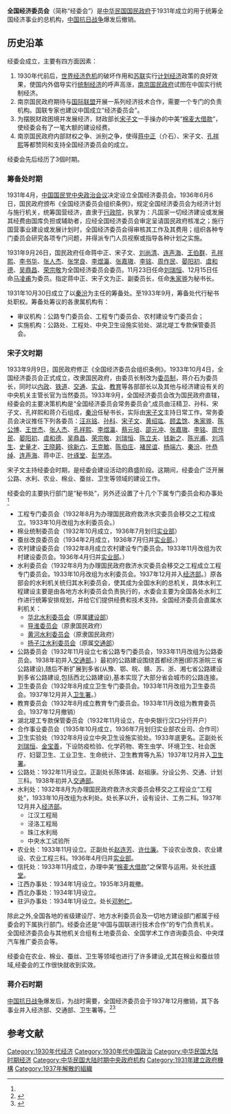 {{otheruses|subject=国民政府于1931年至1937年设立的机构|other=同名的其他机构|全国经济委员会}}
'''全国经济委员会'''（简称“经委会”）是[[中华民国国民政府|中华民国国民政府]]于1931年成立的用于统筹全国经济事业的总机构，[[中国抗日战争|中国抗日战争]]爆发后撤销。

== 历史沿革 ==
经委会成立，主要有四方面因素：
#1930年代前后，[[世界经济危机|世界经济危机]]的破坏作用和[[苏联|苏联]]实行[[计划经济|计划经济]]政策的良好效果，使国内外倡导实行[[统制经济|统制经济]]的呼声高涨，[[南京国民政府|南京国民政府]]试图在中国实行统制经济。
#南京国民政府期待与[[国际联盟|国际联盟]]开展一系列经济技术合作，需要一个专门的负责机构。国联专家也建议中国成立“经济委员会”。
#为摆脱财政困境并发展经济，财政部长[[宋子文|宋子文]]一手操办的中美“[[棉麦大借款|棉麦大借款]]”，使经委会有了一笔大额的建设经费。
#南京国民政府内部财权之争、派别之争，使得[[蒋中正|蒋中正]]（介石）、宋子文、[[孔祥熙|孔祥熙]]等都赞同和支持全国经济委员会的成立。

经委会先后经历了3個时期。
===筹备处时期===
1931年4月，[[中国国民党中央政治会议|中国国民党中央政治会议]]决定设立全国经济委员会。1936年6月6日，国民政府颁布《全国经济委员会组织条例》，规定全国经济委员会为经济计划与施行机关，统筹国营经济，直隶于[[行政院|行政院]]，执掌为：凡国家一切经济建设或发展其经费由国库负担或辅助者，应经全国经济委员会审定呈请国民政府核准之；施行国营事业建设或发展计划时，全国经济委员会得审核其工作及其费用；组织各种专门委员会研究各项专门问题，并得派专门人员视察或指导各种计划之实施。

1931年9月26日，国民政府任命蒋中正、宋子文、[[刘尚清|刘尚清]]、[[连声海|连声海]]、[[王伯群|王伯群]]、[[孔祥熙|孔祥熙]]、[[李书华|李书华]]、[[张人杰|张人杰]]、[[张学良|张学良]]、[[李煜瀛|李煜瀛]]、[[张嘉璈|张嘉璈]]、[[李铭_(银行家)|李铭]]、[[周作民|周作民]]、[[晏阳初|晏阳初]]、[[虞和德|虞和德]]、[[吴鼎昌|吴鼎昌]]、[[荣宗敬|荣宗敬]]为全国经济委员会委员。11月23日任命[[刘瑞恒|刘瑞恒]]、12月15日任命[[马凌甫|马凌甫]]为委员。指定蒋中正、宋子文为正、副委员长，任命[[朱家骅|朱家骅]]为秘书长。

1931年10月30日成立了以[[秦汾|秦汾]]为主任的筹备处。至1933年9月，筹备处代行秘书处职权。筹备处筹议的各隶属机构有：
*审议机构：公路专门委员会、工程专门委员会、农村建设专门委员会；
*实施机构：公路处、工程处、中央卫生设施实验处、湖北堤工专款保管委员会。
===宋子文时期===
1933年9月9日，国民政府修正《全国经济委员会组织条例》。1933年10月4日，全国经济委员会正式成立，改隶国民政府，由委员长制改为[[委员制|委员制]]，蒋介石为委员长，同时以[[中华民国内政部|内政]]、[[中华民国铁道部|铁道]]、[[中华民国交通部|交通]]、[[中华民国实业部|实业]]、[[中华民国教育部|教育]]等各部部长以及其他与经济建设有关的中央机关主管长官为当然委员。1933年9月，全国经济委员会改为国民政府直辖，经委会的主要决策机构是“全国经济委员会常务委员会”,成员由汪精卫、孙科、宋子文、孔祥熙和蒋介石组成，[[秦汾|秦汾]]任秘书长，实际由[[宋子文|宋子文]]主持日常工作。常务委员会决议推任下列各委员：[[汪兆铭|汪兆铭]]、[[孙科|孙科]]、[[宋子文|宋子文]]、[[黄绍竑|黄绍竑]]、[[顾孟馀|顾孟馀]]、[[朱家骅|朱家骅]]、[[陈公博|陈公博]]、[[王世杰_(1891年)|王世杰]]、[[张人杰|张人杰]]、[[孔祥熙|孔祥熙]]、[[李煜瀛|李煜瀛]]、[[蔡元培|蔡元培]]、[[邵元冲|邵元冲]]、[[张嘉璈|张嘉璈]]、[[李铭_(银行家)|李铭]]、[[周作民|周作民]]、[[晏阳初|晏阳初]]、[[虞和德|虞和德]]、[[吴鼎昌|吴鼎昌]]、[[荣宗敬|荣宗敬]]、[[刘瑞恒|刘瑞恒]]、[[陈立夫|陈立夫]]、[[钱新之|钱新之]]、[[陈光甫|陈光甫]]、[[刘鸿生|刘鸿生]]、[[史量才|史量才]]、[[王晓籁|王晓籁]]、[[徐新六|徐新六]]、[[王克敏|王克敏]]、[[陈伯庄|陈伯庄]]、[[褚民谊|褚民谊]]、[[杨端六|杨端六]]、[[秦汾|秦汾]]、[[叶恭绰|叶恭绰]]、[[连声海|连声海]]、蒋中正、[[叶琢堂|叶琢堂]]、[[彭学沛|彭学沛]]。

宋子文主持经委会时期，是经委会建设活动的鼎盛阶段。这期间，经委会广泛开展公路、水利、农业、棉业、蚕丝、卫生等领域的建设工作。

经委会的主要执行部门是“秘书处”，另外还设置了十几个下属专门委员会和办事处<ref name=kmt />
* 工程专门委员会（1932年8月为办理国民政府救济水灾委员会移交之工程成立。1933年10月改组为水利委员会。）
* 棉业统制委员会（1932年10月成立，1936年7月划归[[中华民国实业部|实业部]]）
* 蚕丝改良委员会（1934年2月成立，1936年7月归并[[中华民国实业部|实业部]]。）
* 农村建设委员会（1932年8月成立农村建设专门委员会。1933年11月改组为农村建设委员会。1936年4月归并[[中华民国实业部|实业部]]。）
* 水利委员会（1932年8月为办理国民政府救济水灾委员会移交之工程成立工程专门委员会。1933年10月改组为水利委员会。1937年12月并入[[中华民国经济部|经济部]]。）原各部会的水利机关统归其水利委员会，使其成为全国水利的总机关，具体水利工程建设主要是由各地方水利委员会负责执行的，水委会主要为全国各处水利工作进行统筹安排规划，并给它们提供经费和技术支持。全国经济委员会直属水利机关：
**[[黄河水利委员会|华北水利委员会]]（原属[[中华民国交通及建设部|建设部]]）
**[[导淮委员会|导淮委员会]]（原隶国民政府）
**[[黃河水利委員會_(中華民國)|黄河水利委员会]]（原隶国民政府）
**[[扬子江水利委员会|扬子江水利委员会]]（原属[[中华民国交通部|交通部]]）
* 公路委员会（1932年11月设立七省公路专门委员会，1933年11月改组为公路委员会。1938年初并入[[中华民国交通部|交通部]]。）最初的公路建设围绕首都经济圈(即苏浙皖三省公路建设),随后不断扩展到多省(从豫、鄂、皖、赣、苏、浙、湘七省公路建设到多省公路建设,包括西北公路建设),基本实现了大部分省会城市的公路连接。
* 卫生委员会（1932年8月成立卫生专门委员会。1933年11月改组为卫生委员会。1937年12月并入[[卫生署|卫生署]]。）
* 教育委员会（1932年8月成立教育专门委员会。1933年11月改组为教育委员会。1937年12月撤销）
* 湖北堤工专款保管委员会（1932年11月设立，在中央银行汉口分行开户）
* 合作事业委员会（1935年10月成立，1936年7月划归实业部农业司、合作司）
* 卫生实验处（1932年8月设立中央卫生设施实验处。1933年底更名。正副处长[[刘瑞恒|刘瑞恒]]、[[金宝善|金宝善]]，下设防疫检验、化学药物、寄生虫学、环境卫生、社会医疗、妇婴卫生、工业卫生、生命统计、卫生教育等九系）1937年12月并入[[卫生署|卫生署]]。
* 公路处：1932年11月设立。正副处长陈体诚、赵祖康。分设公务、交通、计划三科。1938年初并入[[中华民国交通部|交通部]]。
* 水利处：1932年8月为办理国民政府救济水灾委员会移交之工程设立“工程处”，1933年10月改组为水利处。处长茅以升，设有设计、工务二科。1937年12月并入[[中华民国经济部|经济部]]。
**江汉工程局
**泾洛工程局
**珠江水利局
**中央水工试验所
* 农业处：1933年11月设立。正副处长[[赵连芳|赵连芳]]、[[许仕廉|许仕廉]]。下设农业改良、农业建设、农业工程三科。1936年4月归并[[中华民国实业部|实业部]]。
* 信托处：1933年11月成立，办理中美“[[棉麦大借款|棉麦大借款]]”之保管与运用。处长[[叶琢堂|叶琢堂]]。
* 江西办事处：1934年1月设立。1935年3月裁撤。
* 西北办事处：1934年1月设立。
* 驻沪办事处：1934年1月设立。处长[[邓勉仁|邓勉仁]]。

除此之外,全国各地的省级建设厅、地方水利委员会及一切地方建设部门都属于经委会的下属执行部门。经委会还是“中国与国联进行技术合作”的专门负责机关。 全国经济委员会与其他机关合组有土地委员会、全国学术工作咨询委员会、中央煤汽车推广委员会等。

经委会在农业、棉业、蚕丝、卫生等领域也进行了许多建设,尤其在棉业和蚕丝领域,经委会的工作很快就收到实效。

===蒋介石时期===
[[中国抗日战争|中国抗日战争]]爆发后，为战时需要，全国经济委员会于1937年12月撤销，其下各事业并入经济部、交通部、卫生署等。<ref>{{cite book|title=《中国抗日战争大辞典》|author=刘建业|publisher=北京燕山出版社|year=1997}}</ref><ref name=kmt>{{cite book|title=《中国国民党史大辞典》|author=李松林|publisher=安徽人民出版社|year=1993}}</ref>

== 参考文献 ==
{{reflist}}

[[Category:1930年代经济|Category:1930年代经济]]
[[Category:1930年代中国政治|Category:1930年代中国政治]]
[[Category:中华民国大陆时期经济|Category:中华民国大陆时期经济]]
[[Category:中华民国大陆时期中央政府机构|Category:中华民国大陆时期中央政府机构]]
[[Category:1931年建立政府機構|Category:1931年建立政府機構]]
[[Category:1937年解散的組織|Category:1937年解散的組織]]